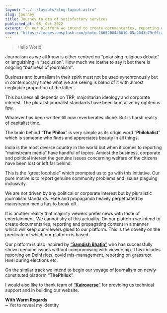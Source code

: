 ```yaml
---
layout: "../../layouts/blog-layout.astro"
slug: journey
title: Journey to era of satisfactory services
published_at: 08, Oct 2022
excerpt: On our platform we intend to create documentaries, reporting and propagating content in a manner which will keep our viewers glued to our platform.
cover: "https://images.unsplash.com/photo-1665208446619-05a2043b79c0?ixlib=rb-1.2.1&ixid=MnwxMjA3fDB8MHxwaG90by1wYWdlfHx8fGVufDB8fHx8&auto=format&fit=crop&w=1170&q=80"
---
```


> Hello World

Journalism as we all know is either centred on “polarising religious debate” or languishing in “seclusion”. How much we loathe to say it but there is ongoing “business of journalism”.

Business and journalism in their spirit must not be used synchronously but in contemporary times what we are seeing is blend of it with almost negligible proportion of the latter.

This business all depends on TRP, majoritarian ideology and corporate interest. The pluralist journalist standards have been kept alive by righteous few.

Whatever has been written till now reverberates cliché. But is harsh reality of capitalist time.

The brain behind “**The Philox**” is very simple as its origin word “**Philokalist**” which is someone who finds and appreciates beauty in all things.

India is the most diverse country in the world but when it comes to reporting “mainstream media” have handful of topics. Amidst the business, corporate and political interest the genuine issues concerning welfare of the citizens have been lost or left far behind.

This is the “great loophole” which prompted us to go with this initiative. Our pure motive is to report genuine community problems and issues plaguing inclusivity.

We are not driven by any political or corporate interest but by pluralistic journalism standards. Hate and propaganda heavily perpetuated by mainstream media has to break off.

It is another reality that majority viewers prefer news with taste of entertainment. We cannot shy of this actuality. On our platform we intend to create documentaries, reporting and propagating content in a manner which will keep our viewers glued to our platform. This is the novelty on the predicate of which our platform is based.

Our platform is also inspired by [“**Samdish Bhatia**”](https://www.instagram.com/samdishbhatia/ "Samdish Bhatia") who has successfully shown genuine issues without compromising with viewership. This includes reporting on Delhi riots, covid mis-management, reporting on grassroot level during elections etc.

On the similar track we intend to begin our voyage of journalism on newly constituted platform “**ThePhilox**”.

I would also like to thank team of [“**Kairoverse**”](https://kairoverse.com/ "Kairoverse") for providing us technical support and in building our website.

**With Warm Regards  
⁠~** Yet to reveal my identity
